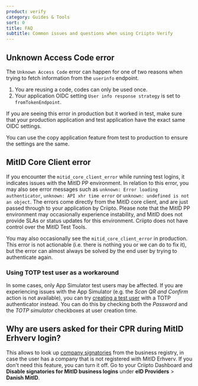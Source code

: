 ```yaml
---
product: verify
category: Guides & Tools
sort: 0
title: FAQ
subtitle: Common issues and questions when using Criipto Verify
---
```


## Unknown Access Code error

The `Unknown Access Code` error can happen for one of two reasons when trying to fetch information from the `userinfo` endpoint.

1. You are reusing a code, codes can only be used once.
2. Your application OIDC setting `User info response strategy` is set to `fromTokenEndpoint`.

If you are seeing this error in production but it worked in test, make sure that your production application and test application have the exact same OIDC settings.

You can use the copy application feature from test to production to ensure the settings are the same.

## MitID Core Client error

If you encounter the `mitid_core_client_error` while running test logins, it indicates issues with the MitID PP environment.
In relation to this error, you may also see error messages such as `unknown: Error loading authenticator`, `unknown: API xhr time error` or `unknown: undefined is not an object`.
The errors come directly from the MitID core client, and are just passed through to your application by Criipto.
Please note that the MitID PP environment may occasionally experience instability, and MitID does not provide SLAs or status updates for this environment.
Criipto does not have control over the MitID Test Tools.

You may also occasionally see the `mitid_core_client_error` in production.
This error is not actionable (i.e. there is nothing you or we can do to fix it), but the error can almost always be solved by the end user by trying to authenticate again.

### Using TOTP test user as a workaround

In some cases, only App Simulator test users may be affected. If you are experiencing issues with the App Simulator (e.g. the _Scan QR and Confirm_ action is not available), you can try [creating a test user](/verify/e-ids/danish-mitid/#test-users) with a TOTP authenticator instead. You can do this by checking both the _Password_ and the _TOTP simulator_ checkboxes at user creation time.

## Why are users asked for their CPR during MitID Erhverv login?

This allows to look up [company signatories](/verify/e-ids/danish-mitid-erhverv/#employees-and-company-signatories) from the business registry, in case the user has a company that is not registered with MitID Erhverv.
If you don't need this feature, you can turn it off. Go to your Criipto Dashboard and **Disable signatories for MitID business logins** under **eID Providers** > **Danish MitID**.
